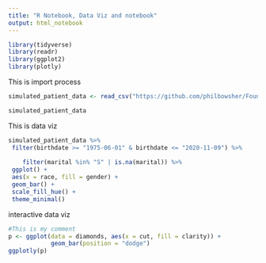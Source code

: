 ```yaml
---
title: "R Notebook, Data Viz and notebook"
output: html_notebook
---
```

```r
library(tidyverse)
library(readr)
library(ggplot2)
library(plotly)
```

This is import process

```r

simulated_patient_data <- read_csv("https://github.com/philbowsher/Foundation-of-the-R-Workflow-workshop-2019-09-06/raw/master/Examples/data/simulated_patient_data.csv")

simulated_patient_data

```

This is data viz


```r
simulated_patient_data %>%
 filter(birthdate >= "1975-06-01" & birthdate <= "2020-11-09") %>%
 
    filter(marital %in% "S" | is.na(marital)) %>%
 ggplot() +
 aes(x = race, fill = gender) +
 geom_bar() +
 scale_fill_hue() +
 theme_minimal()
```

interactive data viz


```r
#This is my comment
p <- ggplot(data = diamonds, aes(x = cut, fill = clarity)) +
            geom_bar(position = "dodge")
ggplotly(p)

```

